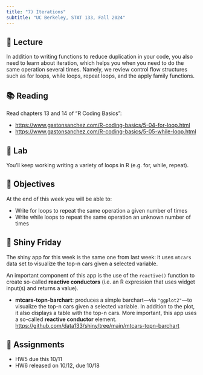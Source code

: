 ```yaml
---
title: "7) Iterations"
subtitle: "UC Berkeley, STAT 133, Fall 2024"
---
```



## 📖 Lecture

In addition to writing functions to reduce duplication in your code, you also need to learn about iteration, which helps you when you need to do the same operation several times. Namely, we review control flow structures such as for loops, while loops, repeat loops, and the apply family functions.

 


## 📚 Reading

Read chapters 13 and 14 of "R Coding Basics":

- <a href="https://www.gastonsanchez.com/R-coding-basics/5-04-for-loop.html" target="_blank">https://www.gastonsanchez.com/R-coding-basics/5-04-for-loop.html</a>
- <a href="https://www.gastonsanchez.com/R-coding-basics/5-05-while-loop.html" target="_blank">https://www.gastonsanchez.com/R-coding-basics/5-05-while-loop.html</a>



## 🔬 Lab

You’ll keep working writing a variety of loops in R (e.g. for, while, repeat).

 

## 🎯 Objectives

At the end of this week you will be able to:

- Write for loops to repeat the same operation a given number of times
- Write while loops to repeat the same operation an unknown number of times



## 🔆 Shiny Friday

The shiny app for this week is the same one from last week: it uses `mtcars` data set to visualize the top-n cars given a selected variable.

An important component of this app is the use of the `reactive()` function to create so-called __reactive conductors__ (i.e. an R expression that uses widget input(s) and returns a value).

- __mtcars-topn-barchart__: produces a simple barchart---via `"ggplot2"`---to visualize the top-n cars given a selected variable. In addition to the plot, it also displays a table with the top-n cars. More important, this app uses a so-called __reactive conductor__ element.<br>
<a href="https://github.com/data133/shiny/tree/main/mtcars-topn-barchart" target="_blank">https://github.com/data133/shiny/tree/main/mtcars-topn-barchart</a>



## 🔔 Assignments

- HW5 due this 10/11
- HW6 released on 10/12, due 10/18
